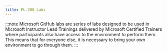 ```yaml
---
title: PL-200 Labs
---
```


<Tabs>
  <TabItem label="Microsoft Learn">

<Tabs>
<CardGrid>
  <LinkCard title="Create a Microsoft Dataverse table" href="https://learn.microsoft.com/en-us/training/modules/get-started-with-powerapps-common-data-service/3-create-a-cds-entity?WT.mc_id=studentamb_165290" />
  <LinkCard title="Import data into your Microsoft Dataverse database" href="https://learn.microsoft.com/en-us/training/modules/get-started-with-powerapps-common-data-service/4-import-data-into-your-database?WT.mc_id=studentamb_165290" />
  <LinkCard title="Create table relationships" href="https://learn.microsoft.com/en-us/training/modules/get-started-with-powerapps-common-data-service/create-table-relationships?WT.mc_id=studentamb_165290" />
  <LinkCard title="Create a custom table and import data" href="https://learn.microsoft.com/en-us/training/modules/get-started-with-powerapps-common-data-service/4a-use-data-cds-exercise?WT.mc_id=studentamb_165290" />
  <LinkCard title="Random Exercises" href="https://learn.microsoft.com/en-us/training/modules/create-manage-fields-within-entity/8-exercise?WT.mc_id=studentamb_165290" />
  <LinkCard title="Create a new choice or modify an existing choice" href="https://learn.microsoft.com/en-us/training/modules/working-with-option-sets/3-exercise?WT.mc_id=studentamb_165290" />
  <LinkCard title="Create two tables and relate them by using a one-to-many relationship" href="https://learn.microsoft.com/en-us/training/modules/create-relationship-between-cds-entities/6-exercise?WT.mc_id=studentamb_165290" />
  <LinkCard title="Create a rollup column" href="https://learn.microsoft.com/en-us/training/modules/create-define-calculation-rollup-fields/5-exercise-1?WT.mc_id=studentamb_165290" />
  <LinkCard title="Create a calculated column" href="hhttps://learn.microsoft.com/en-us/training/modules/create-define-calculation-rollup-fields/6-exercise-2?WT.mc_id=studentamb_165290" />
  <LinkCard title="Create a custom role" href="https://learn.microsoft.com/en-us/training/modules/get-started-security-roles/5-custom?WT.mc_id=studentamb_165290" />
  <LinkCard title="Control security when sharing model-driven apps" href="https://learn.microsoft.com/en-us/training/modules/get-started-with-model-driven-apps-in-powerapps/5-control-security-when-sharing-model-driven-apps?WT.mc_id=studentamb_165290" />
  <LinkCard title="Create a model-driven app" href="https://learn.microsoft.com/en-us/training/modules/get-started-with-model-driven-apps-in-powerapps/5b-create-model-driven-application?WT.mc_id=studentamb_165290" />
  <LinkCard title="Create a business process flow" href="https://learn.microsoft.com/en-us/training/modules/specialized-components-model-form/exercise?WT.mc_id=studentamb_165290" />
  <LinkCard title="Customize the command bar" href="https://learn.microsoft.com/en-us/training/modules/command-bar-customize/exercise?WT.mc_id=studentamb_165290" />
  <LinkCard title="Create your first app in Power Apps" href="https://learn.microsoft.com/en-us/training/modules/get-started-with-powerapps/5-powerapps-create-first?WT.mc_id=studentamb_165290" />
  <LinkCard title="Create an app from Excel using Copilot" href="https://learn.microsoft.com/en-us/training/modules/get-started-with-powerapps/create-app-copilot?WT.mc_id=studentamb_165290" />
  <LinkCard title="Introduction to formulas in canvas apps" href="https://learn.microsoft.com/en-us/training/modules/customize-apps-in-powerapps/3-get-started-with-functions?WT.mc_id=studentamb_165290" />
  <LinkCard title="Create basic screen navigation for a canvas app" href="https://learn.microsoft.com/en-us/training/modules/customize-apps-in-powerapps/2-1-create-navigation-model?WT.mc_id=studentamb_165290" />
  <LinkCard title="App navigation practice" href="https://learn.microsoft.com/en-us/training/modules/navigation-canvas-app/3a-exercise-create-navigation-functions?WT.mc_id=studentamb_165290" />
  <LinkCard title="Create a card to capture employee suggestion" href="https://learn.microsoft.com/en-us/training/modules/introduction-power-apps-cards/create-card-suggestions?WT.mc_id=studentamb_165290" />
  <LinkCard title="Share the employee suggestions card in Teams" href="https://learn.microsoft.com/en-us/training/modules/introduction-power-apps-cards/share-suggestions-card?WT.mc_id=studentamb_165290" />
  <LinkCard title="Use the list and form components" href="https://learn.microsoft.com/en-us/training/modules/power-pages-dataverse/exercise?WT.mc_id=studentamb_165290" />
  <LinkCard title="Edit pages" href="https://learn.microsoft.com/en-us/training/modules/power-pages-studio/exercise?WT.mc_id=studentamb_165290" />
  <LinkCard title="Extend forms with more actions" href="https://learn.microsoft.com/en-us/training/modules/power-pages-integrate-dataverse/exercise?WT.mc_id=studentamb_165290" />
  <LinkCard title="Secure Dataverse data access" href="https://learn.microsoft.com/en-us/training/modules/power-pages-studio-data-security/exercise?WT.mc_id=studentamb_165290" />
  <LinkCard title="Apply table permissions" href="https://learn.microsoft.com/en-us/training/modules/power-pages-configure-security/exercise?WT.mc_id=studentamb_165290" />
  <LinkCard title="Use an invitation to register users" href="https://learn.microsoft.com/en-us/training/modules/power-pages-authentication-user-management/exercise?WT.mc_id=studentamb_165290" />
  <LinkCard title="Create a cloud flow with a Dataverse connector" href="https://learn.microsoft.com/en-us/training/modules/use-dataverse-triggers-actions/exercise?WT.mc_id=studentamb_165290" />
  <LinkCard title="Creating a manual flow and using expressions" href="https://learn.microsoft.com/en-us/training/modules/introduction-expressions/6-exercise?WT.mc_id=studentamb_165290" />
  <LinkCard title="Create a business rule" href="https://learn.microsoft.com/en-us/training/modules/define-create-business-rules/4-exercise?WT.mc_id=studentamb_165290" />
  <LinkCard title="Create instant plug-ins" href="https://learn.microsoft.com/en-us/training/modules/configure-low-code/exercise-instant?WT.mc_id=studentamb_165290" />
  <LinkCard title="Create automated plug-ins" href="https://learn.microsoft.com/en-us/training/modules/configure-low-code/exercise-automated?WT.mc_id=studentamb_165290" />
  <LinkCard title="Create a work order template" href="https://learn.microsoft.com/en-us/training/modules/use-word-excel-dataverse/exercise-create-work-order?WT.mc_id=studentamb_165290" />
  <LinkCard title="Create a sales forecasting template" href="https://learn.microsoft.com/en-us/training/modules/use-word-excel-dataverse/exercise-create-sales-forecast?WT.mc_id=studentamb_165290" />
  <LinkCard title="Create recurring flows" href="https://learn.microsoft.com/en-us/training/modules/get-started-flows/6-flow-scheduled-flows?WT.mc_id=studentamb_165290" />
  <LinkCard title="Monitor incoming emails" href="https://learn.microsoft.com/en-us/training/modules/get-started-flows/flow-monitor-incoming-emails?WT.mc_id=studentamb_165290" />
  <LinkCard title="Share flows" href="https://learn.microsoft.com/en-us/training/modules/get-started-flows/8-flow-share-flows?WT.mc_id=studentamb_165290" />
</CardGrid>
</Tabs>

  </TabItem>

  <TabItem label="Microsoft GitHub">

:::note 
Microsoft GitHub labs are series of labs designed to be used in Microsoft Instructor Lead Trainings delivered by Microsoft Certified Trainers where participants also have access to the environment to perform them. This means that for everyone else, it is necessary to bring your own environment to go through them. 
:::

<CardGrid>
  <LinkCard title="Validate lab environment" href="https://microsoftlearning.github.io/PL-200-Power-Platform-Functional-Consultant/Instructions/Labs/LAB%5BPL-200%5D_M00L00_Validate_Lab_Environment.html" />
  <LinkCard title="Environments" href="https://microsoftlearning.github.io/PL-200-Power-Platform-Functional-Consultant/Instructions/Labs/LAB%5BPL-200%5D_M01L01_Environments.html" />
  <LinkCard title="Publisher and Solution" href="https://microsoftlearning.github.io/PL-200-Power-Platform-Functional-Consultant/Instructions/Labs/LAB%5BPL-200%5D_M01L02_Solution.html" />
  <LinkCard title="Import solution" href="https://microsoftlearning.github.io/PL-200-Power-Platform-Functional-Consultant/Instructions/Labs/LAB%5BPL-200%5D_M01L03_ImportSolution.html" />
  <LinkCard title="Tables" href="https://microsoftlearning.github.io/PL-200-Power-Platform-Functional-Consultant/Instructions/Labs/LAB%5BPL-200%5D_M01L04_Tables.html" />
  <LinkCard title="Columns" href="https://microsoftlearning.github.io/PL-200-Power-Platform-Functional-Consultant/Instructions/Labs/LAB%5BPL-200%5D_M01L05_Columns.html" />
  <LinkCard title="Relationships" href="https://microsoftlearning.github.io/PL-200-Power-Platform-Functional-Consultant/Instructions/Labs/LAB%5BPL-200%5D_M01L06_Relationships.html" />
  <LinkCard title="Security roles" href="https://microsoftlearning.github.io/PL-200-Power-Platform-Functional-Consultant/Instructions/Labs/LAB%5BPL-200%5D_M02L01_Security_roles.html" />
  <LinkCard title="Users and Teams" href="https://microsoftlearning.github.io/PL-200-Power-Platform-Functional-Consultant/Instructions/Labs/LAB%5BPL-200%5D_M02L02_Users.html" />
  <LinkCard title="Forms" href="https://microsoftlearning.github.io/PL-200-Power-Platform-Functional-Consultant/Instructions/Labs/LAB%5BPL-200%5D_M03L01_Forms.html" />
  <LinkCard title="Views" href="https://microsoftlearning.github.io/PL-200-Power-Platform-Functional-Consultant/Instructions/Labs/LAB%5BPL-200%5D_M03L02_Views.html" />
  <LinkCard title="Command bar" href="https://microsoftlearning.github.io/PL-200-Power-Platform-Functional-Consultant/Instructions/Labs/LAB%5BPL-200%5D_M03L03_Command.html" />
  <LinkCard title="Enhance a canvas app" href="https://microsoftlearning.github.io/PL-200-Power-Platform-Functional-Consultant/Instructions/Labs/LAB%5BPL-200%5D_M04L01_Canvas.html" />
  <LinkCard title="Create a custom page" href="https://microsoftlearning.github.io/PL-200-Power-Platform-Functional-Consultant/Instructions/Labs/LAB%5BPL-200%5D_M04L02_Custom_page.html" />
  <LinkCard title="Build a Power Pages portal" href="https://microsoftlearning.github.io/PL-200-Power-Platform-Functional-Consultant/Instructions/Labs/LAB%5BPL-200%5D_M05L01_Pages.html" />
  <LinkCard title="Cloud flows" href="https://microsoftlearning.github.io/PL-200-Power-Platform-Functional-Consultant/Instructions/Labs/LAB%5BPL-200%5D_M06L01_Cloud_flows.html" />
  <LinkCard title="Implement low-code logic" href="https://microsoftlearning.github.io/PL-200-Power-Platform-Functional-Consultant/Instructions/Labs/LAB%5BPL-200%5D_M07L01_Business_rule.html" />
  <LinkCard title="Audit" href="https://microsoftlearning.github.io/PL-200-Power-Platform-Functional-Consultant/Instructions/Labs/LAB%5BPL-200%5D_M99OPT_Audit.html" />
  <LinkCard title="Bulk delete data" href="https://microsoftlearning.github.io/PL-200-Power-Platform-Functional-Consultant/Instructions/Labs/LAB%5BPL-200%5D_M99OPT_Bulk_Delete.html" />
  <LinkCard title="Dashboards" href="https://microsoftlearning.github.io/PL-200-Power-Platform-Functional-Consultant/Instructions/Labs/LAB%5BPL-200%5D_M99OPT_Dashboards.html" />
  <LinkCard title="Duplicate detection" href="https://microsoftlearning.github.io/PL-200-Power-Platform-Functional-Consultant/Instructions/Labs/LAB%5BPL-200%5D_M99OPT_Duplicate.html" />
</CardGrid>

  </TabItem>
</Tabs>
